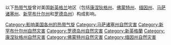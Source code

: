 以下[[热带气旋|热带气旋]]曾对美国[[新英格兰|新英格兰]]地区（包括[[康涅狄格州|康涅狄格州]]、[[佛蒙特州|佛蒙特州]]、[[缅因州|缅因州]]、[[马萨诸塞州|马萨诸塞州]]、[[新罕布什尔州|新罕布什尔州]]和[[罗德岛州|罗德岛州]]）构成影响。

[[Category:影响美国各州的热带气旋|Category:影响美国各州的热带气旋]]
[[Category:马萨诸塞州自然灾害|Category:马萨诸塞州自然灾害]]
[[Category:新罕布什尔州自然灾害|Category:新罕布什尔州自然灾害]]
[[Category:罗德岛州自然灾害|Category:罗德岛州自然灾害]]
[[Category:新英格蘭|Category:新英格蘭]]
[[Category:康涅狄格州自然灾害|Category:康涅狄格州自然灾害]]
[[Category:佛蒙特州自然灾害|Category:佛蒙特州自然灾害]]
[[Category:缅因州自然灾害|Category:缅因州自然灾害]]
